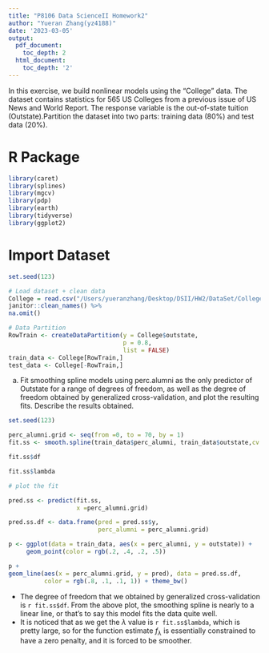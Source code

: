 ```yaml
---
title: "P8106 Data ScienceII Homework2"
author: "Yueran Zhang(yz4188)"
date: '2023-03-05'
output:
  pdf_document:
    toc_depth: 2
  html_document:
    toc_depth: '2'
---
```


In this exercise, we build nonlinear models using the “College” data. The dataset contains statistics for 565 US Colleges from a previous issue of US News and World Report. The response variable is the out-of-state tuition (Outstate).Partition the dataset into two parts: training data (80%) and test data (20%).

# R Package
```r
library(caret)
library(splines)
library(mgcv)
library(pdp)
library(earth)
library(tidyverse)
library(ggplot2)
```

# Import Dataset

```r

set.seed(123)

# Load dataset + clean data
College = read.csv("/Users/yueranzhang/Desktop/DSII/HW2/DataSet/College.csv")[-1] %>% 
janitor::clean_names() %>% 
na.omit()

# Data Partition
RowTrain <- createDataPartition(y = College$outstate,
                                p = 0.8,
                                list = FALSE)
train_data <- College[RowTrain,]
test_data <- College[-RowTrain,]
```

\newpage

(a) Fit smoothing spline models using perc.alumni as the only predictor of Outstate for a range of degrees of freedom, as well as the degree of freedom obtained by generalized cross-validation, and plot the resulting fits. Describe the results obtained.

```r

set.seed(123)

perc_alumni.grid <- seq(from =0, to = 70, by = 1)
fit.ss <- smooth.spline(train_data$perc_alumni, train_data$outstate,cv = TRUE)

fit.ss$df

fit.ss$lambda

# plot the fit

pred.ss <- predict(fit.ss,
                   x =perc_alumni.grid)

pred.ss.df <- data.frame(pred = pred.ss$y,
                         perc_alumni = perc_alumni.grid)

p <- ggplot(data = train_data, aes(x = perc_alumni, y = outstate)) +
     geom_point(color = rgb(.2, .4, .2, .5))

p +
geom_line(aes(x = perc_alumni.grid, y = pred), data = pred.ss.df,
          color = rgb(.8, .1, .1, 1)) + theme_bw()
```

* The degree of freedom that we obtained by generalized cross-validation is `r fit.ss$df`. From the above plot, the smoothing spline is nearly to a linear line, or that's to say this model fits the data quite well.
* It is noticed that as we get the $\lambda$ value is `r fit.ss$lambda`, which is pretty large, so for the function estimate  $f_\lambda$ is essentially constrained to have a zero penalty, and it is forced to be smoother.



